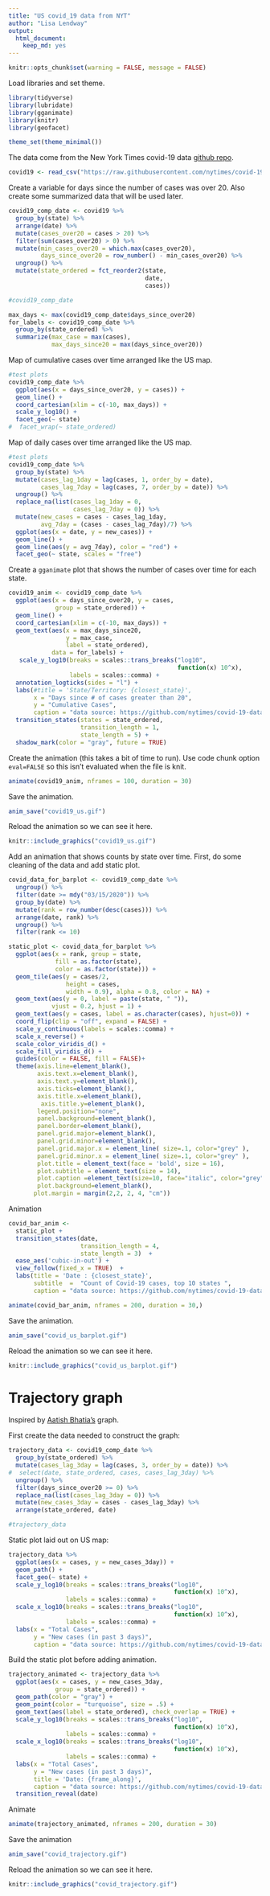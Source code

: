 ```yaml
---
title: "US covid_19 data from NYT"
author: "Lisa Lendway"
output: 
  html_document:
    keep_md: yes
---
```


```r
knitr::opts_chunk$set(warning = FALSE, message = FALSE)
```

Load libraries and set theme.
```r
library(tidyverse)
library(lubridate)
library(gganimate)
library(knitr)
library(geofacet)

theme_set(theme_minimal())
```

The data come from the New York Times covid-19 data [github repo](https://github.com/nytimes/covid-19-data).

```r
covid19 <- read_csv("https://raw.githubusercontent.com/nytimes/covid-19-data/master/us-states.csv")
```

Create a variable for days since the number of cases was over 20. Also create some summarized data that will be used later.
```r
covid19_comp_date <- covid19 %>% 
  group_by(state) %>% 
  arrange(date) %>% 
  mutate(cases_over20 = cases > 20) %>% 
  filter(sum(cases_over20) > 0) %>% 
  mutate(min_cases_over20 = which.max(cases_over20),
         days_since_over20 = row_number() - min_cases_over20) %>% 
  ungroup() %>% 
  mutate(state_ordered = fct_reorder2(state,
                                      date,
                                      cases))

#covid19_comp_date

max_days <- max(covid19_comp_date$days_since_over20)
for_labels <- covid19_comp_date %>% 
  group_by(state_ordered) %>% 
  summarize(max_case = max(cases),
            max_days_since20 = max(days_since_over20))

```

Map of cumulative cases over time arranged like the US map.
```r
#test plots
covid19_comp_date %>% 
  ggplot(aes(x = days_since_over20, y = cases)) +
  geom_line() + 
  coord_cartesian(xlim = c(-10, max_days)) +
  scale_y_log10() +
  facet_geo(~ state) 
#  facet_wrap(~ state_ordered)
```

Map of daily cases over time arranged like the US map.
```r
#test plots
covid19_comp_date %>% 
  group_by(state) %>% 
  mutate(cases_lag_1day = lag(cases, 1, order_by = date),
         cases_lag_7day = lag(cases, 7, order_by = date)) %>% 
  ungroup() %>% 
  replace_na(list(cases_lag_1day = 0,
                  cases_lag_7day = 0)) %>% 
  mutate(new_cases = cases - cases_lag_1day,
         avg_7day = (cases - cases_lag_7day)/7) %>% 
  ggplot(aes(x = date, y = new_cases)) +
  geom_line() + 
  geom_line(aes(y = avg_7day), color = "red") +
  facet_geo(~ state, scales = "free") 
```

Create a `gganimate` plot that shows the number of cases over time for each state. 

```r
covid19_anim <- covid19_comp_date %>% 
  ggplot(aes(x = days_since_over20, y = cases, 
             group = state_ordered)) +
  geom_line() + 
  coord_cartesian(xlim = c(-10, max_days)) +
  geom_text(aes(x = max_days_since20, 
                y = max_case, 
                label = state_ordered),
            data = for_labels) +
   scale_y_log10(breaks = scales::trans_breaks("log10",
                                               function(x) 10^x),
                 labels = scales::comma) + 
  annotation_logticks(sides = "l") +
  labs(#title = 'State/Territory: {closest_state}', 
       x = "Days since # of cases greater than 20", 
       y = "Cumulative Cases",
       caption = "data source: https://github.com/nytimes/covid-19-data") +
  transition_states(states = state_ordered, 
                    transition_length = 1,
                    state_length = 5) +
  shadow_mark(color = "gray", future = TRUE)
```

Create the animation (this takes a bit of time to run). Use code chunk option `eval=FALSE` so this isn't evaluated when the file is knit. 

```r
animate(covid19_anim, nframes = 100, duration = 30)
```

Save the animation.
```r
anim_save("covid19_us.gif")
```

Reload the animation so we can see it here. 
```r
knitr::include_graphics("covid19_us.gif")
```

Add an animation that shows counts by state over time. First, do some cleaning of the data and add static plot.

```r
covid_data_for_barplot <- covid19_comp_date %>% 
  ungroup() %>% 
  filter(date >= mdy("03/15/2020")) %>% 
  group_by(date) %>% 
  mutate(rank = row_number(desc(cases))) %>% 
  arrange(date, rank) %>% 
  ungroup() %>% 
  filter(rank <= 10)

static_plot <- covid_data_for_barplot %>% 
  ggplot(aes(x = rank, group = state, 
             fill = as.factor(state), 
             color = as.factor(state))) +
  geom_tile(aes(y = cases/2,
                height = cases,
                width = 0.9), alpha = 0.8, color = NA) +
  geom_text(aes(y = 0, label = paste(state, " ")), 
            vjust = 0.2, hjust = 1) +
  geom_text(aes(y = cases, label = as.character(cases), hjust=0)) +
  coord_flip(clip = "off", expand = FALSE) +
  scale_y_continuous(labels = scales::comma) +
  scale_x_reverse() +
  scale_color_viridis_d() +
  scale_fill_viridis_d() +
  guides(color = FALSE, fill = FALSE)+
  theme(axis.line=element_blank(),
        axis.text.x=element_blank(),
        axis.text.y=element_blank(),
        axis.ticks=element_blank(),
        axis.title.x=element_blank(),
         axis.title.y=element_blank(),
        legend.position="none",
        panel.background=element_blank(),
        panel.border=element_blank(),
        panel.grid.major=element_blank(),
        panel.grid.minor=element_blank(),
        panel.grid.major.x = element_line( size=.1, color="grey" ),
        panel.grid.minor.x = element_line( size=.1, color="grey" ),
        plot.title = element_text(face = 'bold', size = 16),
        plot.subtitle = element_text(size = 14),
        plot.caption =element_text(size=10, face="italic", color="grey"),
        plot.background=element_blank(),
       plot.margin = margin(2,2, 2, 4, "cm"))
```


Animation
```r
covid_bar_anim <-
  static_plot + 
  transition_states(date, 
                    transition_length = 4, 
                    state_length = 3)  +
  ease_aes('cubic-in-out') +
  view_follow(fixed_x = TRUE)  +
  labs(title = 'Date : {closest_state}',  
       subtitle  =  "Count of Covid-19 cases, top 10 states ",
       caption = "data source: https://github.com/nytimes/covid-19-data")

animate(covid_bar_anim, nframes = 200, duration = 30,)
```

Save the animation.
```r
anim_save("covid_us_barplot.gif")
```

Reload the animation so we can see it here. 
```r
knitr::include_graphics("covid_us_barplot.gif")
```

# Trajectory graph

Inspired by [Aatish Bhatia's](https://aatishb.com/covidtrends/) graph.

First create the data needed to construct the graph:
```r

trajectory_data <- covid19_comp_date %>% 
  group_by(state_ordered) %>% 
  mutate(cases_lag_3day = lag(cases, 3, order_by = date)) %>% 
#  select(date, state_ordered, cases, cases_lag_3day) %>% 
  ungroup() %>% 
  filter(days_since_over20 >= 0) %>% 
  replace_na(list(cases_lag_3day = 0)) %>% 
  mutate(new_cases_3day = cases - cases_lag_3day) %>% 
  arrange(state_ordered, date)

#trajectory_data
```

Static plot laid out on US map:
```r
trajectory_data %>% 
  ggplot(aes(x = cases, y = new_cases_3day)) +
  geom_path() +
  facet_geo(~ state) +
  scale_y_log10(breaks = scales::trans_breaks("log10",
                                              function(x) 10^x),
                labels = scales::comma) + 
  scale_x_log10(breaks = scales::trans_breaks("log10",
                                              function(x) 10^x),
                labels = scales::comma) +
  labs(x = "Total Cases", 
       y = "New cases (in past 3 days)",
       caption = "data source: https://github.com/nytimes/covid-19-data, \n inspired by: https://aatishb.com/covidtrends/")
```



Build the static plot before adding animation.
```r
trajectory_animated <- trajectory_data %>% 
  ggplot(aes(x = cases, y = new_cases_3day, 
             group = state_ordered)) +
  geom_path(color = "gray") +
  geom_point(color = "turquoise", size = .5) +
  geom_text(aes(label = state_ordered), check_overlap = TRUE) +
  scale_y_log10(breaks = scales::trans_breaks("log10",
                                              function(x) 10^x),
                labels = scales::comma) + 
  scale_x_log10(breaks = scales::trans_breaks("log10",
                                              function(x) 10^x),
                labels = scales::comma) +
  labs(x = "Total Cases", 
       y = "New cases (in past 3 days)",
       title = 'Date: {frame_along}',
       caption = "data source: https://github.com/nytimes/covid-19-data, \n inspired by: https://aatishb.com/covidtrends/") +
  transition_reveal(date)
```

Animate
```r
animate(trajectory_animated, nframes = 200, duration = 30)
```

Save the animation
```r
anim_save("covid_trajectory.gif")
```


Reload the animation so we can see it here. 
```r
knitr::include_graphics("covid_trajectory.gif")
```




